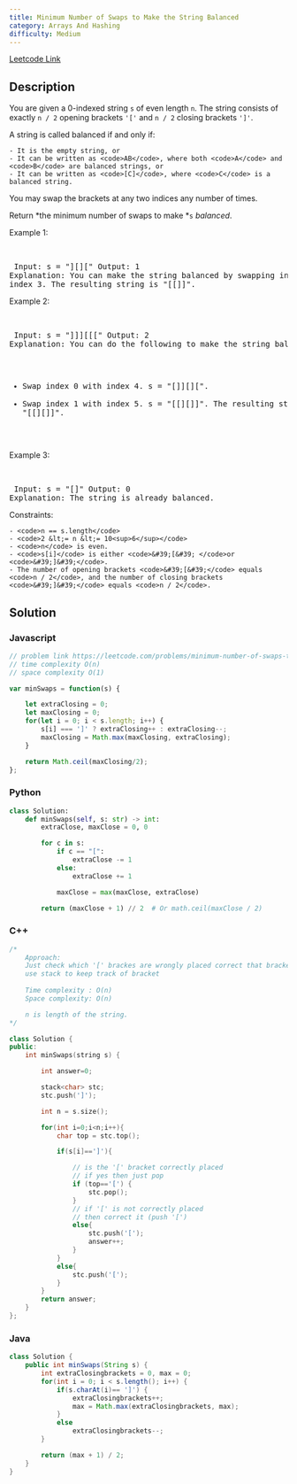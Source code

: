 ```yaml
---
title: Minimum Number of Swaps to Make the String Balanced
category: Arrays And Hashing
difficulty: Medium
---
```


<Callout>

[Leetcode Link](https://leetcode.com/problems/minimum-number-of-swaps-to-make-the-string-balanced)

</Callout>

## Description
You are given a 0-indexed string <code>s</code> of even length <code>n</code>. The string consists of exactly <code>n / 2</code> opening brackets <code>&#39;[&#39;</code> and <code>n / 2</code> closing brackets <code>&#39;]&#39;</code>.

A string is called balanced if and only if:


	- It is the empty string, or
	- It can be written as <code>AB</code>, where both <code>A</code> and <code>B</code> are balanced strings, or
	- It can be written as <code>[C]</code>, where <code>C</code> is a balanced string.


You may swap the brackets at any two indices any number of times.

Return *the minimum number of swaps to make *<code>s</code> *balanced*.

 
Example 1:

<br /><pre className="overflow-x-auto">
Input: s = &quot;][][&quot;
Output: 1
Explanation: You can make the string balanced by swapping index 0 with index 3.
The resulting string is &quot;[[]]&quot;.
</pre>

Example 2:

<br /><pre className="overflow-x-auto">
Input: s = &quot;]]][[[&quot;
Output: 2
Explanation: You can do the following to make the string balanced:
- Swap index 0 with index 4. s = &quot;[]][][&quot;.
- Swap index 1 with index 5. s = &quot;[[][]]&quot;.
The resulting string is &quot;[[][]]&quot;.
</pre>

Example 3:

<br /><pre className="overflow-x-auto">
Input: s = &quot;[]&quot;
Output: 0
Explanation: The string is already balanced.
</pre>

 
Constraints:


	- <code>n == s.length</code>
	- <code>2 &lt;= n &lt;= 10<sup>6</sup></code>
	- <code>n</code> is even.
	- <code>s[i]</code> is either <code>&#39;[&#39; </code>or <code>&#39;]&#39;</code>.
	- The number of opening brackets <code>&#39;[&#39;</code> equals <code>n / 2</code>, and the number of closing brackets <code>&#39;]&#39;</code> equals <code>n / 2</code>.



## Solution

### Javascript
```javascript
// problem link https://leetcode.com/problems/minimum-number-of-swaps-to-make-the-string-balanced
// time complexity O(n)
// space complexity O(1)

var minSwaps = function(s) {

    let extraClosing = 0;
    let maxClosing = 0;
    for(let i = 0; i < s.length; i++) {
        s[i] === ']' ? extraClosing++ : extraClosing--;
        maxClosing = Math.max(maxClosing, extraClosing);
    }

    return Math.ceil(maxClosing/2);
};

```
### Python
```python
class Solution:
    def minSwaps(self, s: str) -> int:
        extraClose, maxClose = 0, 0

        for c in s:
            if c == "[":
                extraClose -= 1
            else:
                extraClose += 1

            maxClose = max(maxClose, extraClose)

        return (maxClose + 1) // 2  # Or math.ceil(maxClose / 2)

```
### C++
```cpp
/*
    Approach: 
    Just check which '[' brackes are wrongly placed correct that bracket.
    use stack to keep track of bracket
    
    Time complexity : O(n)
    Space complexity: O(n)

    n is length of the string. 
*/

class Solution {
public:
    int minSwaps(string s) {

        int answer=0;

        stack<char> stc;
        stc.push(']'); 

        int n = s.size();

        for(int i=0;i<n;i++){
            char top = stc.top();

            if(s[i]==']'){

                // is the '[' bracket correctly placed
                // if yes then just pop
                if (top=='[') {
                    stc.pop();
                }
                // if '[' is not correctly placed 
                // then correct it (push '[') 
                else{ 
                    stc.push('[');
                    answer++;
                }
            }
            else{
                stc.push('[');
            }
        }
        return answer;
    }
};
```
### Java
```java
class Solution {
    public int minSwaps(String s) {
        int extraClosingbrackets = 0, max = 0;
        for(int i = 0; i < s.length(); i++) {
            if(s.charAt(i)== ']') {
                extraClosingbrackets++;
                max = Math.max(extraClosingbrackets, max);
            }
            else 
                extraClosingbrackets--;
        }

        return (max + 1) / 2;
    }
}

```


